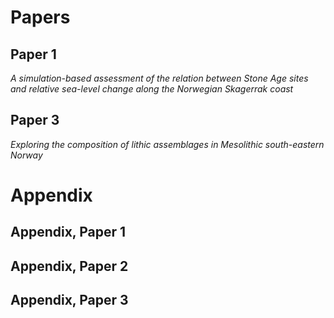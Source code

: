 # Papers {-}
## Paper 1 {-}
_A simulation-based assessment of the relation between Stone Age sites and relative sea-level change along the Norwegian Skagerrak coast_
\includepdf[pages={-}]{papers/paper1.pdf}
\includepdf[pages={-}]{papers/paper1_corrigendum.pdf}

## Paper 3 {-}
_Exploring the composition of lithic assemblages in Mesolithic south-eastern Norway_
\includepdf[pages={-}]{papers/paper3.pdf}

# Appendix {-}
## Appendix, Paper 1

## Appendix, Paper 2

## Appendix, Paper 3